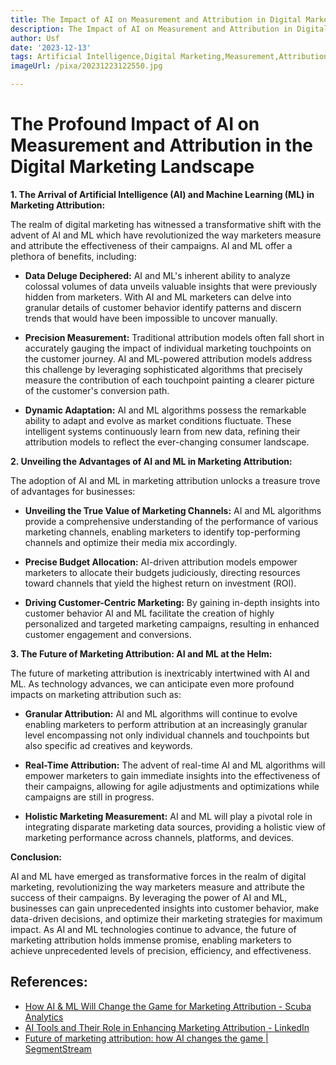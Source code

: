 ```yaml
---
title: The Impact of AI on Measurement and Attribution in Digital Marketing
description: The Impact of AI on Measurement and Attribution in Digital Marketing
author: Usf
date: '2023-12-13'
tags: Artificial Intelligence,Digital Marketing,Measurement,Attribution
imageUrl: /pixa/20231223122550.jpg

---
```

# The Profound Impact of AI on Measurement and Attribution in the Digital Marketing Landscape

**1. The Arrival of Artificial Intelligence (AI) and Machine Learning  (ML) in Marketing Attribution:**

The realm of digital marketing has  witnessed  a transformative shift  with the advent of AI and ML which have revolutionized  the way marketers measure and attribute the effectiveness of  their campaigns. AI and  ML offer a  plethora of benefits, including:

- **Data  Deluge  Deciphered:** AI and ML's  inherent ability to analyze colossal volumes of data unveils valuable insights  that were previously hidden from marketers. With AI and ML marketers can delve into granular  details of customer behavior identify patterns and  discern trends that would have been impossible to uncover manually.

- **Precision Measurement:** Traditional attribution models often fall short in accurately gauging the impact of individual marketing touchpoints on the customer journey.  AI  and ML-powered attribution models address this challenge by leveraging sophisticated algorithms that precisely measure the contribution of each touchpoint painting a clearer picture of the customer's  conversion path.

- **Dynamic Adaptation:** AI and ML  algorithms possess the  remarkable ability to adapt and evolve as market conditions fluctuate. These intelligent systems continuously learn from new data, refining their attribution models to reflect the ever-changing consumer landscape.

**2.  Unveiling the Advantages  of AI  and ML in  Marketing Attribution:**

The adoption of AI and ML in marketing attribution  unlocks a treasure trove of advantages for businesses:

- **Unveiling the True Value of Marketing Channels:** AI and ML algorithms provide a comprehensive understanding of the performance of various marketing channels, enabling marketers to identify  top-performing channels and optimize their media mix accordingly.

- **Precise Budget  Allocation:**  AI-driven attribution models  empower marketers to allocate their budgets judiciously, directing resources toward channels that yield the highest return on investment (ROI).

- **Driving Customer-Centric  Marketing:** By gaining in-depth insights into customer behavior AI and ML facilitate the creation of highly personalized and targeted marketing campaigns, resulting  in enhanced customer  engagement  and conversions.

**3. The Future of Marketing Attribution: AI and ML at the Helm:**

The future of marketing attribution  is inextricably intertwined with  AI and ML. As technology advances,  we can anticipate even more profound impacts on marketing attribution such as:

- **Granular Attribution:** AI and ML algorithms  will continue to evolve enabling  marketers to perform attribution at an increasingly granular  level encompassing not only  individual  channels and touchpoints but also specific ad creatives and keywords.

- **Real-Time Attribution:** The advent of real-time  AI and ML algorithms  will empower marketers to gain immediate insights into the effectiveness of their campaigns, allowing for agile adjustments and optimizations while  campaigns are still in progress.

- **Holistic Marketing  Measurement:** AI and ML will play a  pivotal role in integrating disparate marketing data sources, providing a holistic view  of marketing performance across channels, platforms, and devices.

**Conclusion:**

AI  and ML have emerged as  transformative forces in the realm of digital marketing, revolutionizing the way  marketers measure and attribute the success of their campaigns. By leveraging the power of AI and ML, businesses can gain unprecedented insights into  customer behavior, make data-driven decisions, and optimize  their  marketing strategies for  maximum impact. As AI and ML technologies continue to advance, the future of marketing attribution holds immense promise, enabling marketers to achieve unprecedented levels of precision, efficiency, and effectiveness.

## References:
- [How AI & ML Will Change the Game for Marketing Attribution - Scuba Analytics](https://www.scuba.io/blog/how-ai-ml-will-change-the-game-for-marketing-attribution)
- [AI Tools and Their Role in Enhancing Marketing Attribution - LinkedIn](https://www.linkedin.com/pulse/ai-tools-role-enhancing-marketing-attribution-trevor-withrow-msf)
- [Future of marketing attribution: how AI changes the game | SegmentStream](https://segmentstream.com/blog/articles/future-is-ai-attribution)
